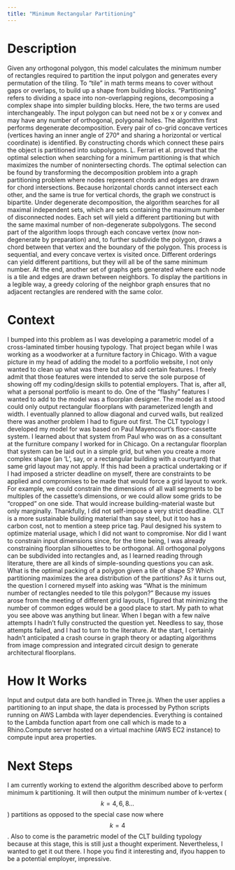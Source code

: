 ```yaml
---
title: "Minimum Rectangular Partitioning" 
---
```

# **Description** 
Given any orthogonal polygon, this model calculates the minimum number of rectangles required to partition the input polygon and generates every permutation of the tiling. To “tile” in math terms means to cover without gaps or overlaps, to build up a shape from building blocks. “Partitioning” refers to dividing a space into non-overlapping regions, decomposing a complex shape into simpler building blocks. Here, the two terms are used interchangeably. The input polygon can but need not be x or y convex and may have any number of orthogonal, polygonal holes. The algorithm first performs degenerate decomposition. Every pair of co-grid concave vertices (vertices having an inner angle of 270° and sharing a horizontal or vertical coordinate) is identified. By constructing chords which connect these pairs the object is partitioned into subpolygons. L. Ferrari et al. proved that the optimal selection when searching for a minimum partitioning is that which maximizes the number of nonintersecting chords. 
The optimal selection can be found by transforming the decomposition problem into a graph partitioning problem where nodes represent chords and edges are drawn for chord intersections. Because horizontal chords cannot intersect each other, and the same is true for vertical chords, the graph we construct is bipartite. 
Under degenerate decomposition, the algorithm searches for all maximal independent sets, which are sets containing the maximum number of disconnected nodes. Each set will yield a different partitioning but with the same maximal number of non-degenerate subpolygons. 
The second part of the algorithm loops through each concave vertex (now non-degenerate by preparation) and, to further subdivide the polygon, draws a chord between that vertex and the boundary of the polygon. This process is sequential, and every concave vertex is visited once. Different orderings can yield different partitions, but they will all be of the same minimum number. At the end, another set of graphs gets generated where each node is a tile and edges are drawn between neighbors. To display the partitions in a legible way, a greedy coloring of the neighbor graph ensures that no adjacent rectangles are rendered with the same color. 
# **Context**
I bumped into this problem as I was developing a parametric model of a cross-laminated timber housing typology. That project began while I was working as a woodworker at a furniture factory in Chicago. With a vague picture in my head of adding the model to a portfolio website, I not only wanted to clean up what was there but also add certain features. I freely admit that those features were intended to serve the sole purpose of showing off my coding/design skills to potential employers. That is, after all, what a personal portfolio is meant to do. One of the “flashy” features I wanted to add to the model was a floorplan designer. The model as it stood could only output rectangular floorplans with parameterized length and width. 
I eventually planned to allow diagonal and curved walls, but realized there was another problem I had to figure out first. The CLT typology I developed my model for was based on Paul Mayencourt’s floor-cassette system. I learned about that system from Paul who was on as a consultant at the furniture company I worked for in Chicago. On a rectangular floorplan that system can be laid out in a simple grid, but when you create a more complex shape (an ‘L’, say, or a rectangular building with a courtyard) that same grid layout may not apply. If this had been a practical undertaking or if I had imposed a stricter deadline on myself, there are constraints to be applied and compromises to be made that would force a grid layout to work. For example, we could constrain the dimensions of all wall segments to be multiples of the cassette’s dimensions, or we could allow some grids to be “cropped” on one side. That would increase building-material waste but only marginally. 
Thankfully, I did not self-impose a very strict deadline. CLT is a more sustainable building material than say steel, but it too has a carbon cost, not to mention a steep price tag. Paul designed his system to optimize material usage, which I did not want to compromise. Nor did I want to constrain input dimensions since, for the time being, I was already constraining floorplan silhouettes to be orthogonal. All orthogonal polygons can be subdivided into rectangles and, as I learned reading through literature, there are all kinds of simple-sounding questions you can ask. What is the optimal packing of a polygon given a tile of shape S? Which partitioning maximizes the area distribution of the partitions? As it turns out, the question I cornered myself into asking was “What is the minimum number of rectangles needed to tile this polygon?” Because my issues arose from the meeting of different grid layouts, I figured that minimizing the number of common edges would be a good place to start. 
My path to what you see above was anything but linear. When I began with a few naïve attempts I hadn’t fully constructed the question yet. Needless to say, those attempts failed, and I had to turn to the literature. At the start, I certainly hadn’t anticipated a crash course in graph theory or adapting algorithms from image compression and integrated circuit design to generate architectural floorplans.
# **How It Works**
Input and output data are both handled in Three.js. When the user applies a partitioning to an input shape, the data is processed by Python scripts running on AWS Lambda with layer dependencies. Everything is contained to the Lambda function apart from one call which is made to a Rhino.Compute server hosted on a virtual machine (AWS EC2 instance) to compute input area properties. 
# **Next Steps**
I am currently working to extend the algorithm described above to perform minimum k partitioning. It will then output the minimum number of k-vertex ($$k=4,6,8…$$) partitions as opposed to the special case now where $$k=4$$. Also to come is the parametric model of the CLT building typology because at this stage, this is still just a thought experiment. Nevertheless, I wanted to get it out there. I hope you find it interesting and, ifyou happen to be a potential employer, impressive. 
